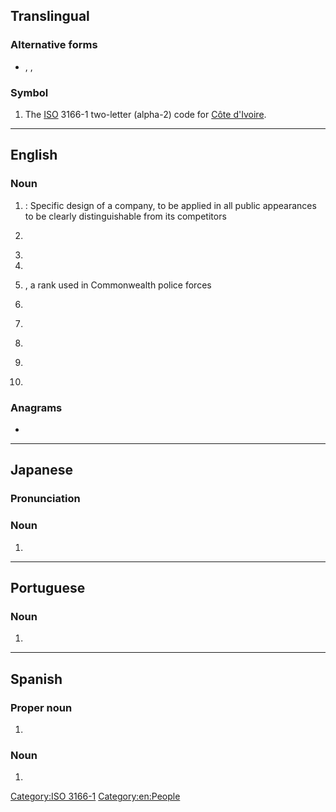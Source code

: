 {{also|Appendix:Variations of "ci"}}
==Translingual==

===Alternative forms===
* {{sense|roman numeral}} {{l|mul|ci}}, {{l|mul|LLI}}, {{l|mul|llli}}

===Symbol===
{{head|mul|symbol}}

# The [[ISO]] 3166-1 two-letter (alpha-2) code for [[Côte d'Ivoire]].

[[Category:ISO 3166-1]]

----

==English==

===Noun===
{{en-noun}}

# {{initialism of|corporate identity|lang=en|nodot=1}}: Specific design of a company, to be applied in all public appearances to be clearly distinguishable from its competitors
# {{lb|en|law enforcement}} {{initialism of|[[confidential]] [[informant]]|lang=en}}
# {{initialism of|[[cooperating]] [[individual]]|lang=en}}
# {{initialism of|[[civil]] [[infraction]]|lang=en}}
# {{lb|en|law enforcement}} {{initialism of|chief inspector|lang=en|nodot=1}}, a rank used in Commonwealth police forces
# {{lb|en|baseball}} {{initialism of|corner infielder|lang=en}}
# {{initialism of|contextual inquiry|lang=en}}
# {{lb|en|software engineering}} {{initialism of|continuous integration|lang=en}}
# {{lb|en|espionage}} {{initialism of|counterintelligence|lang=en}}
# {{lb|en|statistics}} {{initialism of|confidence interval|lang=en}}

===Anagrams===
* {{anagrams|en|a=ci|-ic|IC|I²C}}

[[Category:en:People]]

----

==Japanese==

===Pronunciation===
{{ja-pron|シーアイ|acc=3}}

===Noun===
{{ja-noun|シーアイ}}

# {{abbreviation of|lang=ja|コーポレートアイデンティティ|tr=kōporēto aidentiti||{{w|corporate identity}}|sort=しいあい}}

----

==Portuguese==

===Noun===
{{pt-noun|m|s}}

# {{initialism of|circuito integrado|lang=pt}}

----

==Spanish==

===Proper noun===
{{es-proper noun}}

# {{abbreviation of|lang=es|nodot=1|Coahuila}} {{gloss|Mexican state}}

===Noun===
{{es-noun|m|CI}}

# {{initialism of|lang=es|nodot=1|cociente intelectual||IQ}}